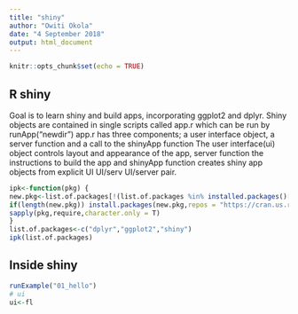 ```yaml
---
title: "shiny"
author: "Owiti Okola"
date: "4 September 2018"
output: html_document
---
```


```r
knitr::opts_chunk$set(echo = TRUE)
```

## R shiny
Goal is to learn shiny and build apps, incorporating ggplot2 and dplyr. Shiny objects are contained in single scripts called app.r which can be run by runApp("newdir")
app.r has three components; a user interface object, a server function and a call to the shinyApp function
The user interface(ui) object controls layout and appearance of the app, server function the instructions to build the app and shinyApp function creates shiny app objects from explicit UI UI/serv
UI/server pair.

```r
ipk<-function(pkg) {
new.pkg<-list.of.packages[!(list.of.packages %in% installed.packages()[,"Package"])]
if(length(new.pkg)) install.packages(new.pkg,repos = "https://cran.us.r-project.org",dependencies = T)
sapply(pkg,require,character.only = T)
}
list.of.packages<-c("dplyr","ggplot2","shiny")
ipk(list.of.packages)
```
## Inside shiny
```r
runExample("01_hello")
# ui
ui<-fl

```